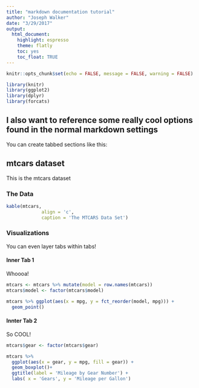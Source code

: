 ```yaml
---
title: "markdown documentation tutorial"
author: "Joseph Walker"
date: "3/29/2017"
output: 
  html_document: 
    highlight: espresso
    theme: flatly
    toc: yes
    toc_float: TRUE
---
```


```r
knitr::opts_chunk$set(echo = FALSE, message = FALSE, warning = FALSE)

library(knitr)
library(ggplot2)
library(dplyr)
library(forcats)

```

## I also want to reference some really cool options found in the normal markdown settings

You can create tabbed sections like this:

## mtcars dataset {.tabset .tabset-fade .tabset-pills}

This is the mtcars dataset

### The Data

```r
kable(mtcars,
             align = 'c', 
             caption = 'The MTCARS Data Set')
```

### Visualizations  {.tabset}

You can even layer tabs within tabs!

#### Inner Tab 1

Whoooa!

```r
mtcars <- mtcars %>% mutate(model = row.names(mtcars))
mtcars$model <- factor(mtcars$model)

mtcars %>% ggplot(aes(x = mpg, y = fct_reorder(model, mpg))) +
  geom_point()
```

#### Innter Tab 2

So COOL!

```r
mtcars$gear <- factor(mtcars$gear)

mtcars %>% 
  ggplot(aes(x = gear, y = mpg, fill = gear)) +
  geom_boxplot()+
  ggtitle(label = 'Mileage by Gear Number') +
  labs( x = 'Gears', y = 'Mileage per Gallon')
```


